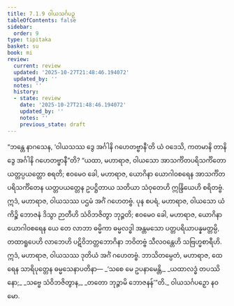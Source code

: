 ```yaml
---
title: 7.1.9 ဝါယသင်္ဂပဉှ
tableOfContents: false
sidebar:
  order: 9
type: tipitaka
basket: su
book: mi
review:
  current: review
  updated: '2025-10-27T21:48:46.194072'
  updated_by: ''
  notes: ''
  history:
  - state: review
    date: '2025-10-27T21:48:46.194072'
    updated_by: ''
    notes: ''
    previous_state: draft
---
```



<ReviewStatus review={frontmatter.review} showDetails={true} />

<HypothesisAnnotation frontmatter={frontmatter} />

<DynamicBreadcrumb />

<Division number="233" book="mi" e="ch" v="28">

<Paragraph number="1696" book="mi">
“ဘန္တေ နာဂသေန, ‘ဝါယသဿ ဒွေ အင်္ဂါနိ ဂဟေတဗ္ဗာနီ’တိ ယံ ဝဒေသိ, ကတမာနိ တာနိ ဒွေ အင်္ဂါနိ ဂဟေတဗ္ဗာနီ”တိ? “ယထာ, မဟာရာဇ, ဝါယသော အာသင်္ကိတပရိသင်္ကိတော ယတ္တပ္ပယတ္တော စရတိ; ဧဝမေဝ ခေါ, မဟာရာဇ, ယောဂိနာ ယောဂါဝစရေန အာသင်္ကိတပရိသင်္ကိတေန ယတ္တပယတ္တေန ဥပဋ္ဌိတာယ သတိယာ သံဝုတေဟိ ဣန္ဒြိယေဟိ စရိတဗ္ဗံ. ဣဒံ, မဟာရာဇ, ဝါယသဿ ပဌမံ အင်္ဂံ ဂဟေတဗ္ဗံ.
</Paragraph>

<Paragraph number="1697" book="mi">
ပုန စပရံ, မဟာရာဇ, ဝါယသော ယံ ကိဉ္စိ ဘောဇနံ ဒိသွာ ဉာတီဟိ သံဝိဘဇိတွာ ဘုဉ္ဇတိ; ဧဝမေဝ ခေါ, မဟာရာဇ, ယောဂိနာ ယောဂါဝစရေန ယေ တေ လာဘာ ဓမ္မိကာ ဓမ္မလဒ္ဓါ အန္တမသော ပတ္တပရိယာပန္နမတ္တမ္ပိ, တထာရူပေဟိ လာဘေဟိ ပဋိဝိဘတ္တဘောဂိနာ ဘဝိတဗ္ဗံ သီလဝန္တေဟိ သဗြဟ္မစာရီဟိ. ဣဒံ, မဟာရာဇ, ဝါယသဿ ဒုတိယံ အင်္ဂံ ဂဟေတဗ္ဗံ. ဘာသိတမ္ပေတံ, မဟာရာဇ, ထေရေန သာရိပုတ္တေန ဓမ္မသေနာပတိနာ—
</Paragraph>

<Paragraph number="1698" type="verses" book="mi">
_‘သစေ မေ ဥပနာမေန္တိ,_  
_ယထာလဒ္ဓံ တပဿိနော;_  
_သဗ္ဗေ သံဝိဘဇိတွာန,_  
_တတော ဘုဉ္ဇာမိ ဘောဇနန်’”တိ._  


</Paragraph>
</Division>

<Paragraph number="1699" type="center" book="mi">
ဝါယသင်္ဂပဉှော နဝမော.
</Paragraph>